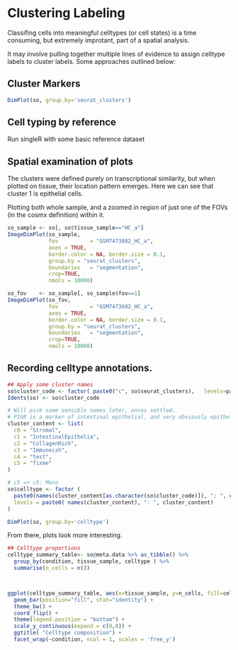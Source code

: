 # Clustering Labeling

Classifing cells into meaningful celltypes (or cell states) is a time consuming, but extremely improtant, part of a spatial analysis.

It may involve pulling together multiple lines of evidence to assign celltype labels to cluster labels. Some approaches outlined below:



## Cluster Markers






```r
DimPlot(so, group.by='seurat_clusters')
```






## Cell typing by reference


Run singleR with some basic reference dataset




## Spatial examination of plots

The clusters were defined purely on transcriptional similarity, but when plotted on tissue, their location pattern emerges.
Here we can see that cluster 1 is epithelial cells. 

Plotting both whole sample, and a zoomed in region of just one of the FOVs (in the cosmx definition) within it.
```r
so_sample <- so[, so$tissue_sample=="HC_a"]
ImageDimPlot(so_sample,
             fov          = "GSM7473682_HC_a",
             axes = TRUE,
             border.color = NA, border.size = 0.1,
             group.by = "seurat_clusters",
             boundaries   = "segmentation",
             crop=TRUE,
             nmols = 10000)

```

```r
so_fov    <- so_sample[, so_sample$fov==1]
ImageDimPlot(so_fov,
             fov          = "GSM7473682_HC_a",
             axes = TRUE,
             border.color = NA, border.size = 0.1,
             group.by = "seurat_clusters",
             boundaries   = "segmentation",
             crop=TRUE,
             nmols = 10000)
```


## Recording celltype annotations.



```r
## Apply some cluster names
so$cluster_code <- factor( paste0("c", so$seurat_clusters),   levels=paste0('c', levels(so$seurat_clusters)))
Idents(so) <- so$cluster_code

# Will pick some sensible names later, onces settled.
# PIGR is a marker of intestinal epithelial, and very obviously epithelial.
cluster_content <- list(
  c0 = "Stromal",
  c1 = "IntestinalEpithelia",
  c2 = "CollagenRich",
  c3 = "Immuneish",
  c4 = "test",
  c5 = "fixme"
)

# c5 => c5: Mono
so$celltype <- factor (
  paste0(names(cluster_content[as.character(so$cluster_code)]), ": ", cluster_content[as.character(so$cluster_code)]) ,
  levels = paste0( names(cluster_content), ": ", cluster_content)
)
```

```r
DimPlot(so, group.by='celltype')
```






From there, plots look more interesting.

```r

## Celltype proportions
celltype_summary_table<- so@meta.data %>% as_tibble() %>%
  group_by(condition, tissue_sample, celltype ) %>%
  summarise(n_cells = n())



ggplot(celltype_summary_table, aes(x=tissue_sample, y=n_cells, fill=celltype)) +
  geom_bar(position="fill", stat="identity") +
  theme_bw() +
  coord_flip() +
  theme(legend.position = "bottom") +
  scale_y_continuous(expand = c(0,0)) +
  ggtitle( "Celltype composition") +
  facet_wrap(~condition, ncol = 1, scales = 'free_y')


```




